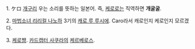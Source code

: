 1. ケロ
[[개구리]] 우는 소리를 뜻하는 일본어. 즉, [[케로로]]는 직역하면 '''개굴굴'''.


2. [[마법소녀 리리컬 나노하]] 3기의 [[캐로 루 루시에]].
Caro라서 캐로인지 케로인지 모르겠다.


3. [[케로쨩]]. [[카드캡터 사쿠라]]의 [[케르베로스]].
